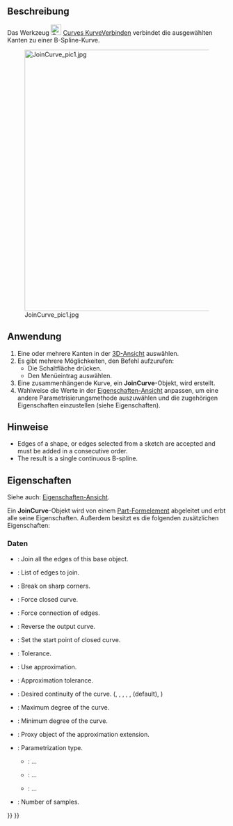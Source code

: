 <languages/>

{{Docnav/de
|[[Curves_ExtendCurve/de|KurveVerlängern]]
|[[Curves_SplitCurve/de|KurveTeilen]]
|[[Curves_Workbench/de|Curves]]
|IconL=Curves_ExtendCurve.svg
|IconR=Curves_SplitCurve.svg
|IconC=Curves_workbench_icon.svg
}}

{{GuiCommand/de
|Name=Curves JoinCurve
|Name/de=Curves KurveVerbinden
|MenuLocation=Kurven → Kurven verbinden
|Workbenches=[[Curves_Workbench/de|Curves]]
}}

<span id="Description"></span>
==Beschreibung==

Das Werkzeug [[Image:Curves_JoinCurve.svg|24px]] [[Curves_JoinCurve/de|Curves KurveVerbinden]] verbindet die ausgewählten Kanten zu einer B-Spline-Kurve.

[[File:JoinCurve_pic1.jpg|600px]]

<span id="Usage"></span>
==Anwendung==

# Eine oder mehrere Kanten in der [[3D_View/de|3D-Ansicht]] auswählen.
# Es gibt mehrere Möglichkeiten, den Befehl aufzurufen:
#* Die Schaltfläche  {{Button|[[Image:Curves_JoinCurve.svg|16px]] [[Curves_JoinCurve/de|Kurven verbinden]]}} drücken.
#* Den Menüeintrag {{MenuCommand|Kurven → [[Image:Curves_JoinCurve.svg|16px]] Kurven verbinden}} auswählen.
# Eine zusammenhängende Kurve, ein '''JoinCurve'''-Objekt, wird erstellt.
# Wahlweise die Werte in der [[Property_View/de|Eigenschaften-Ansicht]] anpassen, um eine andere Parametrisierungsmethode auszuwählen und die zugehörigen Eigenschaften einzustellen (siehe Eigenschaften).

<span id="Notes"></span>
==Hinweise==

<div lang="en" dir="ltr" class="mw-content-ltr">
* Edges of a shape, or edges selected from a sketch are accepted and must be added in a consecutive order.
* The result is a single continuous B-spline.
</div>

<span id="Properties"></span>
==Eigenschaften==

Siehe auch: [[Property_View/de|Eigenschaften-Ansicht]].

Ein '''JoinCurve'''-Objekt wird von einem [[Part_Feature/de|Part-Formelement]] abgeleitet und erbt alle seine Eigenschaften. Außerdem besitzt es die folgenden zusätzlichen Eigenschaften:

<span id="Data"></span>
===Daten===

{{TitleProperty|InputSources}}

<div lang="en" dir="ltr" class="mw-content-ltr">
* {{PropertyData|Base|Link}}: Join all the edges of this base object.
* {{PropertyData|Edges|LinkSubList}}: List of edges to join.
</div>

{{TitleProperty|Join}}

<div lang="en" dir="ltr" class="mw-content-ltr">
* {{PropertyData|CornerBreak|Bool}}: Break on sharp corners.
* {{PropertyData|ForceClosed|Bool}}: Force closed curve.
* {{PropertyData|ForceContact|Bool}}: Force connection of edges.
* {{PropertyData|Reverse|Bool}}: Reverse the output curve.
* {{PropertyData|StartOffset|Integer}}: Set the start point of closed curve.
* {{PropertyData|Tolerance|Float}}: Tolerance.
</div>

{{TitleProperty|ShapeApproximation}}

<div lang="en" dir="ltr" class="mw-content-ltr">
* {{PropertyData|Active|Bool}}: Use approximation.
* {{PropertyData|ApproxTolerance|Float|Hidden}}: Approximation tolerance.
* {{PropertyData|Continuity|Enumeration|Hidden}}: Desired continuity of the curve. ({{Value|C0}}, {{Value|C1}}, {{Value|G1}}, {{Value|C2}}, {{Value|G2}}, {{Value|C3}} (default), {{Value|CN}})
* {{PropertyData|DegreeMax|Integer|Hidden}}: Maximum degree of the curve.
* {{PropertyData|DegreeMin|Integer|Hidden}}: Minimum degree of the curve.
* {{PropertyData|ExtensionProxy|PythonObject}}: Proxy object of the approximation extension.
* {{PropertyData|Parametrization|Enumeration|Hidden}}: Parametrization type.
** {{Value|ChordLength}}: ...
** {{Value|Centripetal}}: ...
** {{Value|Uniform}}: ...
* {{PropertyData|Samples|Integer|Hidden}}: Number of samples.
</div>


{{Docnav/de
|[[Curves_ExtendCurve/de|KurveVerlängern]]
|[[Curves_SplitCurve/de|KurveTeilen]]
|[[Curves_Workbench/de|Curves]]
|IconL=Curves_ExtendCurve.svg
|IconR=Curves_SplitCurve.svg
|IconC=Curves_workbench_icon.svg
}}

{{Curves Tools navi{{#translation:}}}}
{{Userdocnavi{{#translation:}}}}